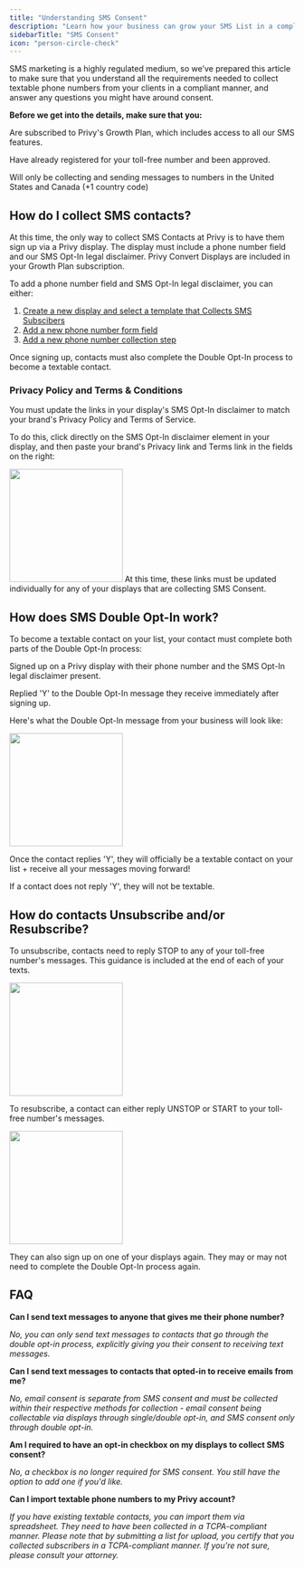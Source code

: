```yaml
---
title: "Understanding SMS Consent"
description: "Learn how your business can grow your SMS List in a compliant manner."
sidebarTitle: "SMS Consent"
icon: "person-circle-check"
---
```


SMS marketing is a highly regulated medium, so we’ve prepared this article to make sure that you understand all the requirements needed to collect textable phone numbers from your clients in a compliant manner, and answer any questions you might have around consent.

**Before we get into the details, make sure that you:**

<Icon icon="check" /> Are subscribed to Privy's Growth Plan, which includes access to all our SMS features.

<Icon icon="check" /> Have already registered for your toll-free number and been approved.

<Icon icon="check" /> Will only be collecting and sending messages to numbers in the United States and Canada (+1 country code)

## How do I collect SMS contacts?

At this time, the only way to collect SMS Contacts at Privy is to have them sign up via a Privy display. The display must include a phone number field and our SMS Opt-In legal disclaimer. Privy Convert Displays are included in your Growth Plan subscription.

To add a phone number field and SMS Opt-In legal disclaimer, you can either:

1. [Create a new display and select a template that Collects SMS Subscibers](https://help.privy.com/docs/learn/displays/create-a-display#choose-a-template)
2. [Add a new phone number form field](https://help.privy.com/docs/learn/displays/form-fields-and-elements#form-fields)
3. [Add a new phone number collection step](https://help.privy.com/docs/learn/displays/create-a-display#add-and-delete-steps)

Once signing up, contacts must also complete the Double Opt-In process to become a textable contact.

### Privacy Policy and Terms & Conditions

You must update the links in your display's SMS Opt-In disclaimer to match your brand's Privacy Policy and Terms of Service.

To do this, click directly on the SMS Opt-In disclaimer element in your display, and then paste your brand's Privacy link and Terms link in the fields on the right:

<img height="200" src="/images/compliance/sms-privacy-tc.png" />

<Warning>
  At this time, these links must be updated individually for any of your displays that are collecting SMS Consent.
</Warning>

## How does SMS Double Opt-In work?

To become a textable contact on your list, your contact must complete both parts of the Double Opt-In process:

<Icon icon="check" /> Signed up on a Privy display with their phone number and the SMS Opt-In legal disclaimer present.

<Icon icon="check" /> Replied 'Y' to the Double Opt-In message they receive immediately after signing up.

Here's what the Double Opt-In message from your business will look like:

<img height="200" src="/images/compliance/sms-doi-text.png" />

Once the contact replies 'Y', they will officially be a textable contact on your list + receive all your messages moving forward!

If a contact does not reply 'Y', they will not be textable.

## How do contacts Unsubscribe and/or Resubscribe?

To unsubscribe, contacts need to reply STOP to any of your toll-free number's messages. This guidance is included at the end of each of your texts.

<img height="200" src="/images/compliance/sms-unsubscribe.png" />

To resubscribe, a contact can either reply UNSTOP or START to your toll-free number's messages.

<img height="200" src="/images/compliance/sms-resubscribe.png" />

They can also sign up on one of your displays again. They may or may not need to complete the Double Opt-In process again.

## FAQ

**Can I send text messages to anyone that gives me their phone number?**

*No, you can only send text messages to contacts that go through the double opt-in process, explicitly giving you their consent to receiving text messages.*

**Can I send text messages to contacts that opted-in to receive emails from me?** 

*No, email consent is separate from SMS consent and must be collected within their respective methods for collection - email consent being collectable via displays through single/double opt-in, and SMS consent only through double opt-in.*

**Am I required to have an opt-in checkbox on my displays to collect SMS consent?**

*No, a checkbox is no longer required for SMS consent. You still have the option to add one if you'd like.*

**Can I import textable phone numbers to my Privy account?** 

*If you have existing textable contacts, you can import them via spreadsheet. They need to have been collected* *in a TCPA-compliant manner. Please note that by submitting a list for upload, you certify that you collected subscribers in a TCPA-compliant manner. If you're not sure, please consult your attorney.*